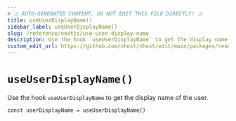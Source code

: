 ```yaml
---
# ⚠️ AUTO-GENERATED CONTENT. DO NOT EDIT THIS FILE DIRECTLY! ⚠️
title: useUserDisplayName()
sidebar_label: useUserDisplayName()
slug: /reference/nextjs/use-user-display-name
description: Use the hook `useUserDisplayName` to get the display name of the user.
custom_edit_url: https://github.com/nhost/nhost/edit/main/packages/react/src/hooks/user.ts#L350
---
```


# `useUserDisplayName()`

Use the hook `useUserDisplayName` to get the display name of the user.

```tsx
const userDisplayName = useUserDisplayName()
```
